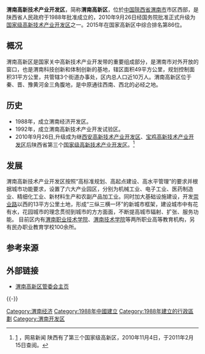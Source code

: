'''渭南高新技术产业开发区'''，简称'''渭南高新区'''，位於[[中華人民共和國|中国]][[陝西省|陝西省]][[渭南市|渭南市]]市区西部，是陕西省人民政府于1988年批准成立的，2010年9月26日经国务院批准正式升级为[[国家级高新技术产业开发区|国家级高新技术产业开发区]]之一。2015年在国家高新区中综合排名第86位。

==概况==
渭南高新区是国家关中高新技术产业开发带的重要组成部分，是渭南市对外开放的窗口，也是渭南科技创新和体制创新的基地，辖区面积49平方公里，规划控制面积31平方公里，共管辖3个街道办事处，区内总人口近10万人。渭南高新区位于秦、晋、豫黄河金三角腹地，是中原通往西南、西北的必经之地。

==历史==
*1988年，成立渭南经济开发区。
*1992年，成立渭南高新技术产业开发试验区。
*2010年9月26日,升级成为继[[西安高新技术产业开发区|西安高新技术产业开发区]]、[[宝鸡高新技术产业开发区|宝鸡高新技术产业开发区]]后陕西省第三个[[国家级高新技术产业开发区|国家级高新技术产业开发区]]。<ref>[http://news.163.com/10/1124/02/6M7LV0L300014AED.html] {{Wayback|url=http://news.163.com/10/1124/02/6M7LV0L300014AED.html |date=20190521010329 }}，网易新闻 陕西有了第三个国家级高新区，2010年11月4日，于2011年2月15日查阅。</ref>

==发展==
渭南高新技术产业开发区按照“高标准规划、高起点建设、高水平管理”的要求并根据城市功能要求，设置了六大产业园区，分别为机械工业、电子工业、医药制造业、精细化工业、新材料生产和农副产品加工业。同时加大基础设施建设，开发[[崇业路|崇业路]]以西的13平方公里土地，形成“三纵三横一环”的新城市框架，建设城市中有花有水，花园城市的理念贯彻到城市的方方面面，不断提高城市辐射、扩张、服务功能。
目前区内有[[渭南职业技术学院|渭南职业技术学院]]、[[渭南技术学院|渭南技术学院]]等两所职业高等教育机构，另有民办职业教育学校100余所。

== 参考来源 ==
<references />

== 外部链接 ==
*[http://www.whnz.gov.cn 渭南高新区管委会主页] {{Wayback|url=http://www.whnz.gov.cn/ |date=20200515072846 }}
{{-}}
{{国家级高新技术产业开发区}}
[[Category:渭南经济|Category:渭南经济]]
[[Category:1988年中國建立|Category:1988年中國建立]]
[[Category:1988年建立的行政區劃|Category:1988年建立的行政區劃]]
[[Category:渭南开发区|Category:渭南开发区]]